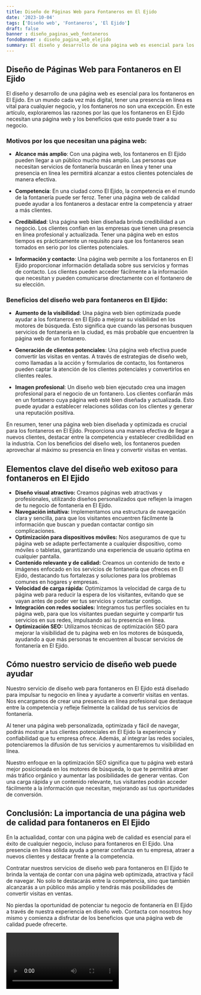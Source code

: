 ```yaml
---
title: Diseño de Páginas Web para Fontaneros en El Ejido
date: '2023-10-04'
tags: ['Diseño web', 'Fontaneros', 'El Ejido']
draft: false
banner : diseño_paginas_web_fontaneros
fondoBanner : diseño_pagina_web_elejido
summary: El diseño y desarrollo de una página web es esencial para los fontaneros en El Ejido. En un mundo cada vez más digital, tener una presencia en línea es vital para cualquier negocio, y los fontaneros no son una excepción. En este artículo, exploraremos las razones por las que los fontaneros en El Ejido necesitan una página web y los beneficios que esto puede traer a su negocio.
---
```


## Diseño de Páginas Web para Fontaneros en El Ejido

El diseño y desarrollo de una página web es esencial para los fontaneros en El Ejido. En un mundo cada vez más digital, tener una presencia en línea es vital para cualquier negocio, y los fontaneros no son una excepción. En este artículo, exploraremos las razones por las que los fontaneros en El Ejido necesitan una página web y los beneficios que esto puede traer a su negocio.

### Motivos por los que necesitan una página web:

- **Alcance más amplio**: Con una página web, los fontaneros en El Ejido pueden llegar a un público mucho más amplio. Las personas que necesitan servicios de fontanería buscarán en línea y tener una presencia en línea les permitirá alcanzar a estos clientes potenciales de manera efectiva.

- **Competencia**: En una ciudad como El Ejido, la competencia en el mundo de la fontanería puede ser feroz. Tener una página web de calidad puede ayudar a los fontaneros a destacar entre la competencia y atraer a más clientes.

- **Credibilidad**: Una página web bien diseñada brinda credibilidad a un negocio. Los clientes confían en las empresas que tienen una presencia en línea profesional y actualizada. Tener una página web en estos tiempos es prácticamente un requisito para que los fontaneros sean tomados en serio por los clientes potenciales.

- **Información y contacto**: Una página web permite a los fontaneros en El Ejido proporcionar información detallada sobre sus servicios y formas de contacto. Los clientes pueden acceder fácilmente a la información que necesitan y pueden comunicarse directamente con el fontanero de su elección.

### Beneficios del diseño web para fontaneros en El Ejido:

- **Aumento de la visibilidad**: Una página web bien optimizada puede ayudar a los fontaneros en El Ejido a mejorar su visibilidad en los motores de búsqueda. Esto significa que cuando las personas busquen servicios de fontanería en la ciudad, es más probable que encuentren la página web de un fontanero.

- **Generación de clientes potenciales**: Una página web efectiva puede convertir las visitas en ventas. A través de estrategias de diseño web, como llamadas a la acción y formularios de contacto, los fontaneros pueden captar la atención de los clientes potenciales y convertirlos en clientes reales.

- **Imagen profesional**: Un diseño web bien ejecutado crea una imagen profesional para el negocio de un fontanero. Los clientes confiarán más en un fontanero cuya página web esté bien diseñada y actualizada. Esto puede ayudar a establecer relaciones sólidas con los clientes y generar una reputación positiva.

En resumen, tener una página web bien diseñada y optimizada es crucial para los fontaneros en El Ejido. Proporciona una manera efectiva de llegar a nuevos clientes, destacar entre la competencia y establecer credibilidad en la industria. Con los beneficios del diseño web, los fontaneros pueden aprovechar al máximo su presencia en línea y convertir visitas en ventas.

<GifSeo />

<Cta />

## Elementos clave del diseño web exitoso para fontaneros en El Ejido

- **Diseño visual atractivo:** Creamos páginas web atractivas y profesionales, utilizando diseños personalizados que reflejen la imagen de tu negocio de fontanería en El Ejido.
- **Navegación intuitiva:** Implementamos una estructura de navegación clara y sencilla, para que los visitantes encuentren fácilmente la información que buscan y puedan contactar contigo sin complicaciones.
- **Optimización para dispositivos móviles:** Nos aseguramos de que tu página web se adapte perfectamente a cualquier dispositivo, como móviles o tabletas, garantizando una experiencia de usuario óptima en cualquier pantalla.
- **Contenido relevante y de calidad:** Creamos un contenido de texto e imágenes enfocado en los servicios de fontanería que ofreces en El Ejido, destacando tus fortalezas y soluciones para los problemas comunes en hogares y empresas.
- **Velocidad de carga rápida:** Optimizamos la velocidad de carga de tu página web para reducir la espera de los visitantes, evitando que se vayan antes de poder ver tus servicios y contactar contigo.
- **Integración con redes sociales:** Integramos tus perfiles sociales en tu página web, para que los visitantes puedan seguirte y compartir tus servicios en sus redes, impulsando así tu presencia en línea.
- **Optimización SEO:** Utilizamos técnicas de optimización SEO para mejorar la visibilidad de tu página web en los motores de búsqueda, ayudando a que más personas te encuentren al buscar servicios de fontanería en El Ejido.

## Cómo nuestro servicio de diseño web puede ayudar

Nuestro servicio de diseño web para fontaneros en El Ejido está diseñado para impulsar tu negocio en línea y ayudarte a convertir visitas en ventas. Nos encargamos de crear una presencia en línea profesional que destaque entre la competencia y refleje fielmente la calidad de tus servicios de fontanería.

Al tener una página web personalizada, optimizada y fácil de navegar, podrás mostrar a tus clientes potenciales en El Ejido la experiencia y confiabilidad que tu empresa ofrece. Además, al integrar las redes sociales, potenciaremos la difusión de tus servicios y aumentaremos tu visibilidad en línea.

Nuestro enfoque en la optimización SEO significa que tu página web estará mejor posicionada en los motores de búsqueda, lo que te permitirá atraer más tráfico orgánico y aumentar las posibilidades de generar ventas. Con una carga rápida y un contenido relevante, tus visitantes podrán acceder fácilmente a la información que necesitan, mejorando así tus oportunidades de conversión.

## Conclusión: La importancia de una página web de calidad para fontaneros en El Ejido

En la actualidad, contar con una página web de calidad es esencial para el éxito de cualquier negocio, incluso para fontaneros en El Ejido. Una presencia en línea sólida ayuda a generar confianza en tu empresa, atraer a nuevos clientes y destacar frente a la competencia.

Contratar nuestros servicios de diseño web para fontaneros en El Ejido te brinda la ventaja de contar con una página web optimizada, atractiva y fácil de navegar. No solo te destacarás entre la competencia, sino que también alcanzarás a un público más amplio y tendrás más posibilidades de convertir visitas en ventas.

No pierdas la oportunidad de potenciar tu negocio de fontanería en El Ejido a través de nuestra experiencia en diseño web. Contacta con nosotros hoy mismo y comienza a disfrutar de los beneficios que una página web de calidad puede ofrecerte.

<Video />

<CtaBot job='Fontaneros' city='El Ejido'/>

<Gmaps query='El Ejido+españa+maps' />
